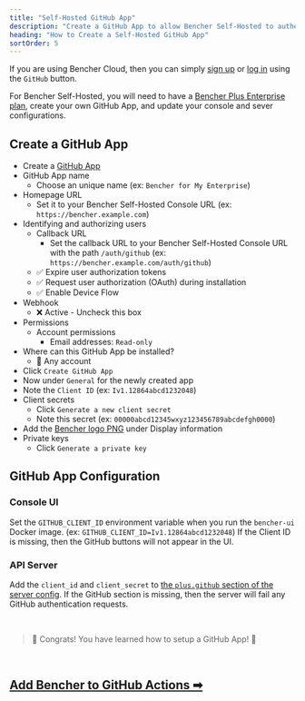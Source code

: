 ```yaml
---
title: "Self-Hosted GitHub App"
description: "Create a GitHub App to allow Bencher Self-Hosted to authenticate with GitHub"
heading: "How to Create a Self-Hosted GitHub App"
sortOrder: 5
---
```


If you are using Bencher Cloud, then you can simply [sign up](/auth/signup) or [log in](/auth/login)
using the `GitHub` button.

For Bencher Self-Hosted, you will need to have a [Bencher Plus Enterprise plan](/pricing/?level=enterprise), create your own GitHub App, and update your console and sever configurations.


## Create a GitHub App

- Create a [GitHub App](https://docs.github.com/en/apps/creating-github-apps/registering-a-github-app/registering-a-github-app#registering-a-github-app)
- GitHub App name
  - Choose an unique name (ex: `Bencher for My Enterprise`)
- Homepage URL
  - Set it to your Bencher Self-Hosted Console URL (ex: `https://bencher.example.com`)
- Identifying and authorizing users
  - Callback URL
    - Set the callback URL to your Bencher Self-Hosted Console URL with the path `/auth/github` (ex: `https://bencher.example.com/auth/github`)
  - ✅ Expire user authorization tokens
  - ✅ Request user authorization (OAuth) during installation
  - ✅ Enable Device Flow
- Webhook
  - ❌ Active - Uncheck this box
- Permissions
  - Account permissions
    - Email addresses: `Read-only`
- Where can this GitHub App be installed?
  - 🔘 Any account
- Click `Create GitHub App`
- Now under `General` for the newly created app
- Note the `Client ID` (ex: `Iv1.12864abcd1232048`)
- Client secrets
  - Click `Generate a new client secret`
  - Note this secret (ex: `00000abcd12345wxyz123456789abcdefgh0000`)
- Add the [Bencher logo PNG](/brand/) under Display information
- Private keys
  - Click `Generate a private key`

## GitHub App Configuration

### Console UI
Set the `GITHUB_CLIENT_ID` environment variable when you run the `bencher-ui` Docker image. (ex: `GITHUB_CLIENT_ID=Iv1.12864abcd1232048`) If the Client ID is missing, then the GitHub buttons will not appear in the UI.

### API Server
Add the `client_id` and `client_secret` to [the `plus.github` section of the server config](/docs/reference/server-config/#plusgithub). If the GitHub section is missing, then the server will fail any GitHub authentication requests.

<br/>

> 🐰 Congrats! You have learned how to setup a GitHub App! 🎉

<br/>

<h2><a href="/docs/how-to/github-actions/">Add Bencher to GitHub Actions ➡</a></h2>
